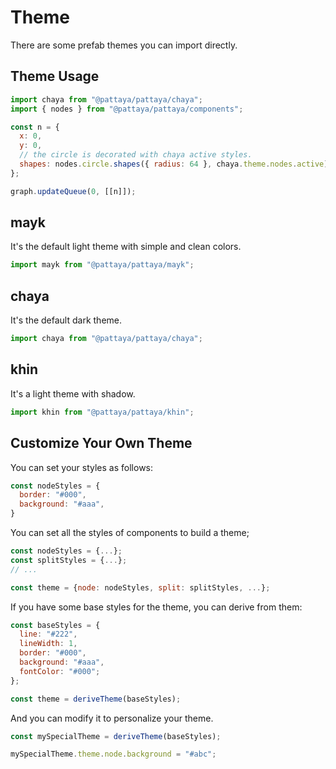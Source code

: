 # Theme

There are some prefab themes you can import directly.

## Theme Usage

```js
import chaya from "@pattaya/pattaya/chaya";
import { nodes } from "@pattaya/pattaya/components";

const n = {
  x: 0,
  y: 0,
  // the circle is decorated with chaya active styles.
  shapes: nodes.circle.shapes({ radius: 64 }, chaya.theme.nodes.active),
};

graph.updateQueue(0, [[n]]);
```

## mayk

It's the default light theme with simple and clean colors.

```js
import mayk from "@pattaya/pattaya/mayk";
```

## chaya

It's the default dark theme.

```js
import chaya from "@pattaya/pattaya/chaya";
```

## khin

It's a light theme with shadow.

```js
import khin from "@pattaya/pattaya/khin";
```

## Customize Your Own Theme

You can set your styles as follows:

```js
const nodeStyles = {
  border: "#000",
  background: "#aaa",
}
```

You can set all the styles of components to build a theme;

```js
const nodeStyles = {...};
const splitStyles = {...};
// ...

const theme = {node: nodeStyles, split: splitStyles, ...};
```

If you have some base styles for the theme, you can derive from them:

```js
const baseStyles = {
  line: "#222",
  lineWidth: 1,
  border: "#000",
  background: "#aaa",
  fontColor: "#000";
};

const theme = deriveTheme(baseStyles);
```

And you can modify it to personalize your theme.

```js
const mySpecialTheme = deriveTheme(baseStyles);

mySpecialTheme.theme.node.background = "#abc";
```